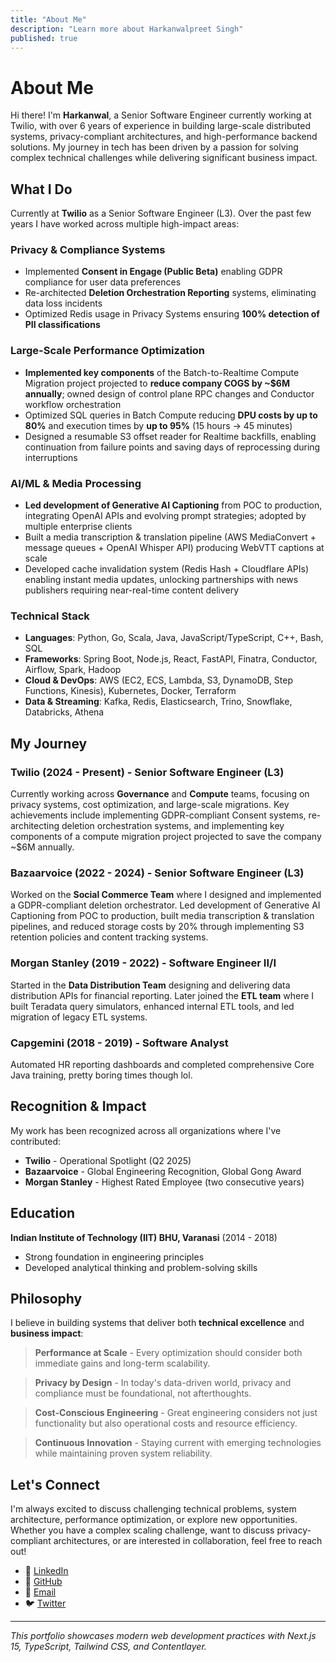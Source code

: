 ```yaml
---
title: "About Me"
description: "Learn more about Harkanwalpreet Singh"
published: true
---
```


# About Me

Hi there! I'm **Harkanwal**, a Senior Software Engineer currently working at Twilio, with over 6 years of experience in building large-scale distributed systems, privacy-compliant architectures, and high-performance backend solutions. My journey in tech has been driven by a passion for solving complex technical challenges while delivering significant business impact.

## What I Do

Currently at **Twilio** as a Senior Software Engineer (L3). Over the past few years I have worked across multiple high-impact areas:

### Privacy & Compliance Systems
- Implemented **Consent in Engage (Public Beta)** enabling GDPR compliance for user data preferences
- Re-architected **Deletion Orchestration Reporting** systems, eliminating data loss incidents
- Optimized Redis usage in Privacy Systems ensuring **100% detection of PII classifications**

### Large-Scale Performance Optimization
- **Implemented key components** of the Batch-to-Realtime Compute Migration project projected to **reduce company COGS by ~$6M annually**; owned design of control plane RPC changes and Conductor workflow orchestration
- Optimized SQL queries in Batch Compute reducing **DPU costs by up to 80%** and execution times by **up to 95%** (15 hours → 45 minutes)
- Designed a resumable S3 offset reader for Realtime backfills, enabling continuation from failure points and saving days of reprocessing during interruptions

### AI/ML & Media Processing
- **Led development of Generative AI Captioning** from POC to production, integrating OpenAI APIs and evolving prompt strategies; adopted by multiple enterprise clients
- Built a media transcription & translation pipeline (AWS MediaConvert + message queues + OpenAI Whisper API) producing WebVTT captions at scale
- Developed cache invalidation system (Redis Hash + Cloudflare APIs) enabling instant media updates, unlocking partnerships with news publishers requiring near-real-time content delivery

### Technical Stack
- **Languages**: Python, Go, Scala, Java, JavaScript/TypeScript, C++, Bash, SQL
- **Frameworks**: Spring Boot, Node.js, React, FastAPI, Finatra, Conductor, Airflow, Spark, Hadoop
- **Cloud & DevOps**: AWS (EC2, ECS, Lambda, S3, DynamoDB, Step Functions, Kinesis), Kubernetes, Docker, Terraform
- **Data & Streaming**: Kafka, Redis, Elasticsearch, Trino, Snowflake, Databricks, Athena

## My Journey

### Twilio (2024 - Present) - Senior Software Engineer (L3)
Currently working across **Governance** and **Compute** teams, focusing on privacy systems, cost optimization, and large-scale migrations. Key achievements include implementing GDPR-compliant Consent systems, re-architecting deletion orchestration systems, and implementing key components of a compute migration project projected to save the company ~$6M annually.

### Bazaarvoice (2022 - 2024) - Senior Software Engineer (L3)
Worked on the **Social Commerce Team** where I designed and implemented a GDPR-compliant deletion orchestrator. Led development of Generative AI Captioning from POC to production, built media transcription & translation pipelines, and reduced storage costs by 20% through implementing S3 retention policies and content tracking systems.

### Morgan Stanley (2019 - 2022) - Software Engineer II/I
Started in the **Data Distribution Team** designing and delivering data distribution APIs for financial reporting. Later joined the **ETL team** where I built Teradata query simulators, enhanced internal ETL tools, and led migration of legacy ETL systems.

### Capgemini (2018 - 2019) - Software Analyst
Automated HR reporting dashboards and completed comprehensive Core Java training, pretty boring times though lol.

## Recognition & Impact

My work has been recognized across all organizations where I've contributed:

- **Twilio** - Operational Spotlight (Q2 2025)
- **Bazaarvoice** - Global Engineering Recognition, Global Gong Award  
- **Morgan Stanley** - Highest Rated Employee (two consecutive years)

## Education

**Indian Institute of Technology (IIT) BHU, Varanasi** (2014 - 2018)
- Strong foundation in engineering principles
- Developed analytical thinking and problem-solving skills

## Philosophy

I believe in building systems that deliver both **technical excellence** and **business impact**:

> **Performance at Scale** - Every optimization should consider both immediate gains and long-term scalability.

> **Privacy by Design** - In today's data-driven world, privacy and compliance must be foundational, not afterthoughts.

> **Cost-Conscious Engineering** - Great engineering considers not just functionality but also operational costs and resource efficiency.

> **Continuous Innovation** - Staying current with emerging technologies while maintaining proven system reliability.

## Let's Connect

I'm always excited to discuss challenging technical problems, system architecture, performance optimization, or explore new opportunities. Whether you have a complex scaling challenge, want to discuss privacy-compliant architectures, or are interested in collaboration, feel free to reach out!

- 💼 [LinkedIn](https://www.linkedin.com/in/harkanwalpsingh/)
- 🐙 [GitHub](https://github.com/HarkanwalPSingh) 
- 📧 [Email](mailto:harkanwal.p.singh@gmail.com)
- 🐦 [Twitter](https://twitter.com/factbot_cereal)

---

*This portfolio showcases modern web development practices with Next.js 15, TypeScript, Tailwind CSS, and Contentlayer.*
